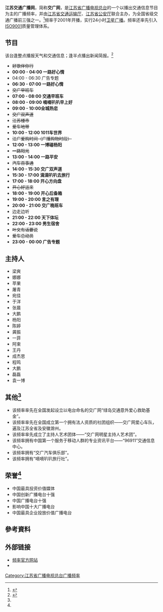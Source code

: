 {{广播电台
| 電臺名稱        =江苏交通广播网
| 所屬國家或地區  =  {{CHNML}}
| 總部所在        = {{CHN}}[[南京市|南京市]][[中山东路|中山东路]]132号
| 播放地區        =江苏全省
| 開播日期      = 2001年
| 类型        = 交通
| 主要语言        = [[普通话|普通话]]
| 擁有者          = [[江苏省广播电视总台|江苏省广播电视总台]]、[[江苏省交通运输厅|江苏省交通运输厅]]、[[江苏省公安厅|江苏省公安厅]]
| 電臺口號        = 更美好的汽车生活
| 前電臺名稱      = 
| 被取代名稱      = 
| 電臺官方網站    = http://1011.vojs.cn/{{dead link|date=2018年1月 |bot=InternetArchiveBot |fix-attempted=yes }}
| 無線廣播收聽地區01= 江苏全省
| 無線廣播頻道數01= FM101.1
| 線上收聽網站01  = 江苏广播网
| 線上收聽網址01  = [http://www.vojs.cn/bfd/jsjtgb/ 收听]
}}
'''江苏交通广播网'''，简称'''交广网'''，是[[江苏省广播电视总台|江苏省广播电视总台]]的一个以播出交通信息节目为主的广播频率，并由[[江苏省交通运输厅|江苏省交通运输厅]]、[[江苏省公安厅|江苏省公安厅]]联合主办，为全国省级交通广播前三强之一。<ref name="介绍">{{Cite web |url=http://www.vojs.cn/bfd/jsjtgb/ |title=直播：介绍 |access-date=2014-06-27 |archive-date=2014-06-27 |archive-url=https://web.archive.org/web/20140627114659/http://www.vojs.cn/bfd/jsjtgb/ |dead-url=yes }}</ref>频率于2001年开播，实行24小时[[卫星广播|卫星广播]]。频率还率先引入[[ISO9001|ISO9001]]质量管理体系。

==节目==
该台逢整点播报天气和交通信息；逢半点播出新闻简报。<ref>{{cite web |title=江苏交通广播节目列表 |url=https://www.ximalaya.com/radio/536 |website=喜马拉雅 |accessdate=2022-06-23}}</ref>
*<s>好歌伴你行</s>
*'''00:00 - 04:00 一路好心情'''
*04:00 - 06:30 广告专题
*'''06:30 - 07:00 一路好心情'''
*<s>交广早班车</s>
*'''07:00 - 08:00 交通早班车'''
*'''08:00 - 09:00 嘀嘀叭叭早上好''' 
*'''09:00 - 10:00全城热恋'''
*<s>交广双声道</s>
*<s>江苏楼市</s>
*<s>爱车地带</s>
*'''10:00 - 12:00 1011车世界'''
*<s>江广爱购时间（广播购物时段）</s>
*'''12:00 - 13:00 一博碰杨阳'''
*<s>一路阳光</s>
*'''13:00 - 14:00 一路平安'''
*<s>汽车百事通</s>
*'''14:00 - 15:30 交广双声道'''
*'''15:30 - 17:00 滴滴叭叭去旅行'''
*'''17:00 - 18:00 开心方向盘''' 
*<s>开心好运来</s>
*'''18:00 - 19:00 开心后备箱'''
*'''19:00 - 20:00 言之有理'''
*'''20:00 - 21:00 交广晚班车'''
*</s>边走边听</s>
*'''21:00 - 22:00 天下体坛'''
*'''22:00 - 23:00 男生宿舍''' 
*<s>叶文有话要说</s>
*<s>爱车总动员</s>
*'''23:00 - 00:00 广告专题'''

==主持人==
*梁爽
*娜娜
*苹果
*屠青
*宛佳
*于洋
*张晨
*大鹏
*杨阳
*陈婷
*龚振
*一菲
*阿束
*王丹
*成杰思
*程鸣
*大鹏
*磊磊
*袁一博

==其他<ref name="介绍"/>==
*该频率率先在全国发起设立以电台命名的交广网“绿岛交通意外爱心救助基金”。
*该频率率先在全国成立第一个拥有法人资质的社团组织——交广网爱心车队，遍及江苏全省及安徽滁州。
*该频率率先成立了主持人艺术团体——“交广网明星主持人艺术团”。
*该频率拥有中国第一个服务于移动人群的专业资讯平台——“96911”交通信息中心。
*该频率拥有“交广汽车俱乐部”。
*该频率拥有“嘀嘀叭叭旅行社”。

==荣誉<ref name="介绍"/>==
*中国最具投资价值媒体
*中国创新广播电台十强
*中国广播电台十强
*影响中国十大广播电台
*中国最具企业投放价值广播电台
==參考資料==
{{Reflist}}
==外部链接==
*[http://1011.vojs.cn/ 频率官方网站] {{Wayback|url=http://1011.vojs.cn/ |date=20140624185851 }}
*{{sinaweibo|fm1011}}
{{江苏省广播电视总台}}
[[Category:江苏省广播电视总台广播频率|Category:江苏省广播电视总台广播频率]]